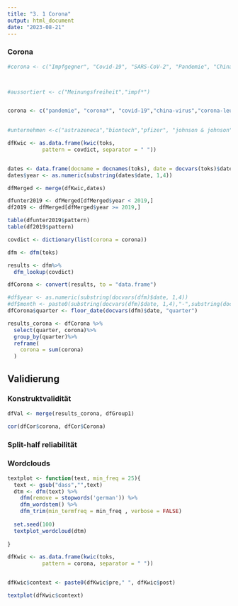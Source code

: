 ```yaml
---
title: "3. 1 Corona"
output: html_document
date: "2023-08-21"
---
```

### Corona

```r
#corona <- c("Impfgegner", "Covid-19", "SARS-CoV-2", "Pandemie", "China-Virus", "Impfpflicht", "AstraZeneca", "Testzentrum", "Verschwörung(stheorien)", #"Corona-Leugner", "Corona-Klage", "Maskenpflicht","Impfung")



#aussortiert <- c("Meinungsfreiheit","impf*")


corona <- c("pandemie", "corona*", "covid-19","china-virus","corona-leugner","impfgegner","sars-cov-2", "lockdown","omikron","mrna","testzentr*")

            
#unternehmen <-c("astrazeneca","biontech","pfizer", "johnson & johnson","moderna") #sinnvoll
```


```r
dfKwic <- as.data.frame(kwic(toks,
           pattern = covdict, separator = " "))


dates <- data.frame(docname = docnames(toks), date = docvars(toks)$date)
dates$year <- as.numeric(substring(dates$date, 1,4))

dfMerged <- merge(dfKwic,dates)

dfunter2019 <- dfMerged[dfMerged$year < 2019,]
df2019 <- dfMerged[dfMerged$year >= 2019,]

table(dfunter2019$pattern)
table(df2019$pattern)


```

```r
covdict <- dictionary(list(corona = corona))

dfm <- dfm(toks)

results <- dfm%>%
  dfm_lookup(covdict)

dfCorona <- convert(results, to = "data.frame")

#df$year <- as.numeric(substring(docvars(dfm)$date, 1,4))
#df$month <- paste0(substring(docvars(dfm)$date, 1,4),"-",substring(docvars(dfm)$date, 6,7), sep = "")
dfCorona$quarter <- floor_date(docvars(dfm)$date, "quarter")

results_corona <- dfCorona %>%
  select(quarter, corona)%>%
  group_by(quarter)%>%
  reframe(
    corona = sum(corona)
  )

```


## Validierung

### Konstruktvalidität

```r
dfVal <- merge(results_corona, dfGroup1)

cor(dfCor$corona, dfCor$Corona)
```
### Split-half reliabilität


### Wordclouds

```r
textplot <- function(text, min_freq = 25){
  text <- gsub("dass","",text)
  dtm <- dfm(text) %>%
    dfm(remove = stopwords('german')) %>%
    dfm_wordstem() %>%
    dfm_trim(min_termfreq = min_freq , verbose = FALSE)
  
  set.seed(100)
  textplot_wordcloud(dtm)
  
}
```

```r
dfKwic <- as.data.frame(kwic(toks,
           pattern = corona, separator = " "))


dfKwic$context <- paste0(dfKwic$pre," ", dfKwic$post)

textplot(dfKwic$context)
```
